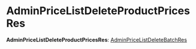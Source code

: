 
# AdminPriceListDeleteProductPricesRes

 **AdminPriceListDeleteProductPricesRes**: [AdminPriceListDeleteBatchRes](medusa.AdminPriceListDeleteBatchRes.mdx)
